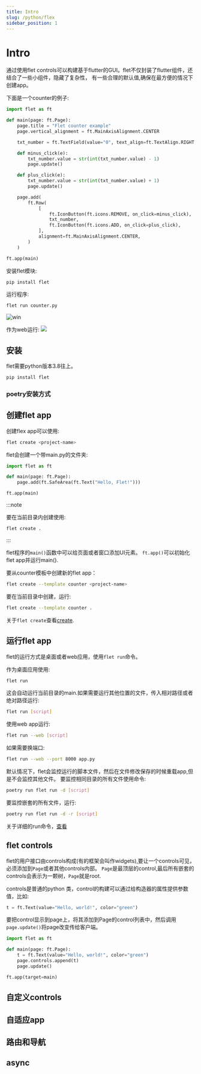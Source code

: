 ```yaml
---
title: Intro
slug: /python/flex
sidebar_position: 1
---
```


# Intro

通过使用flet controls可以构建基于flutter的GUI。flet不仅封装了flutter组件，还结合了一些小组件，隐藏了复杂性，
有一些合理的默认值,确保在最方便的情况下创建app。

下面是一个counter的例子:

```py
import flet as ft

def main(page: ft.Page):
    page.title = "Flet counter example"
    page.vertical_alignment = ft.MainAxisAlignment.CENTER

    txt_number = ft.TextField(value="0", text_align=ft.TextAlign.RIGHT, width=100)

    def minus_click(e):
        txt_number.value = str(int(txt_number.value) - 1)
        page.update()

    def plus_click(e):
        txt_number.value = str(int(txt_number.value) + 1)
        page.update()

    page.add(
        ft.Row(
            [
                ft.IconButton(ft.icons.REMOVE, on_click=minus_click),
                txt_number,
                ft.IconButton(ft.icons.ADD, on_click=plus_click),
            ],
            alignment=ft.MainAxisAlignment.CENTER,
        )
    )

ft.app(main)
```
安装flet模块:
```py
pip install flet
```
运行程序:
```py
flet run counter.py
```
![win](https://flet.dev/img/docs/getting-started/flet-counter-windows.png)

作为web运行:
![](https://flet.dev/img/docs/getting-started/flet-counter-safari.png)

## 安装

flet需要python版本3.8往上。
```sh
pip install flet
```
### poetry安装方式




## 创建flet app

创建flex app可以使用:
```sh
flet create <project-name>
```
flet会创建一个带main.py的文件夹:
```py
import flet as ft

def main(page: ft.Page):
    page.add(ft.SafeArea(ft.Text("Hello, Flet!")))

ft.app(main)
```

:::note

要在当前目录内创建使用:
```sh
flet create .
```
:::

flet程序的`main()`函数中可以给页面或者窗口添加UI元素。
`ft.app()`可以初始化flet app并运行main().

要从counter模板中创建新的flet app：

```sh
flet create --template counter <project-name>
```
要在当前目录中创建，运行:
```sh
flet create --template counter .
```

关于`flet create`查看[create](https://flet.dev/docs/reference/cli/create/).


## 运行flet app

flet的运行方式是桌面或者web应用，使用`flet run`命令。

作为桌面应用使用:
```sh
flet run
```
这会自动运行当前目录的main.如果需要运行其他位置的文件，传入相对路径或者绝对路径运行:
```sh
flet run [script]
```

使用web app运行:
```sh
flet run --web [script]
```
如果需要换端口:
```sh
flet run --web --port 8000 app.py
```

默认情况下，flet会监控运行的脚本文件，然后在文件修改保存的时候重载app,但是不会监控其他文件。
要监控相同目录的所有文件使用命令:

```sh
poetry run flet run -d [script]
```

要监控嵌套的所有文件，运行:
```sh
poetry run flet run -d -r [script]
```
关于详细的run命令，[查看](https://flet.dev/docs/reference/cli/run)


## flet controls
flet的用户接口由controls构成(有的框架会叫作widgets),要让一个controls可见，必须添加到`Page`或者其他controls内部。
`Page`是最顶层的control,最后所有嵌套的controls会表示为一颗树，`Page`就是root.

controls是普通的python 类，control的构建可以通过给构造器的属性提供参数值，比如:
```py
t = ft.Text(value="Hello, world!", color="green")
```
要把control显示到page上，将其添加到Page的control列表中，然后调用`page.update()`将page改变传给客户端。
```py
import flet as ft

def main(page: ft.Page):
    t = ft.Text(value="Hello, world!", color="green")
    page.controls.append(t)
    page.update()

ft.app(target=main)
```


## 自定义controls

## 自适应app

## 路由和导航


## async